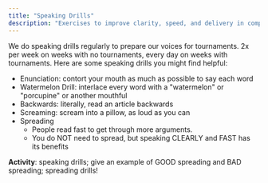 ```yaml
---
title: "Speaking Drills"
description: "Exercises to improve clarity, speed, and delivery in competitive debate"
---
```


We do speaking drills regularly to prepare our voices for tournaments. 2x per week on weeks with no tournaments, every day on weeks with tournaments. Here are some speaking drills you might find helpful:

- Enunciation: contort your mouth as much as possible to say each word
- Watermelon Drill: interlace every word with a "watermelon" or "porcupine" or another mouthful
- Backwards: literally, read an article backwards
- Screaming: scream into a pillow, as loud as you can
- Spreading
  - People read fast to get through more arguments.
  - You do NOT need to spread, but speaking CLEARLY and FAST has its benefits

**Activity**: speaking drills; give an example of GOOD spreading and BAD spreading; spreading drills!
